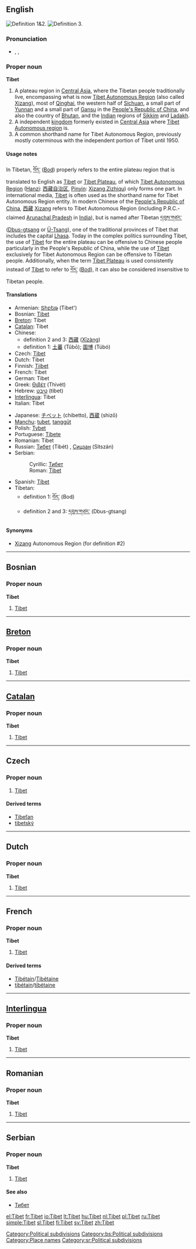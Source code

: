 {{wikipedia|Tibet}}
{{wikipedia|Tibet Autonomous Region}}
==English==
[[Image:Tibet-claims.jpg|thumb|right|Definition 1&2.]]
[[Image:China-Tibet.png|thumb|right|Definition 3.]]

===Pronunciation===
* {{enPR|tĭ-bĕt', tə-bĕt'}}, {{IPA|/tɪˈbet/|/təˈbet/}}, {{SAMPA|/tI"bet/|/t@"bet/}}

===Proper noun===
'''Tibet'''

# A plateau region in [[Central Asia]], where the Tibetan people traditionally live, encompassing what is now [[Tibet Autonomous Region]] (also called [[Xizang]]), most of [[Qinghai]], the western half of [[Sichuan]], a small part of [[Yunnan]] and a small part of [[Gansu]] in the [[People's Republic of China]], and also the country of [[Bhutan]], and the [[India]]n regions of [[Sikkim]] and [[Ladakh]].
# A independent [[kingdom]] formerly existed in [[Central Asia]] where [[Tibet Autonomous region]] is.
# A common shorthand name for Tibet Autonomous Region, previously mostly coterminous with the independent portion of Tibet until 1950.

====Usage notes====
In Tibetan, [[བོད་]] ([[Bod]]) properly refers to the entire plateau region that is translated to English as [[Tibet]] or [[Tibet Plateau]], of which [[Tibet Autonomous Region]] ([[Hanzi]]: [[Xizang Zizhiqu|西藏自治区]], [[Pinyin]]: [[Xizang Zizhiqu]]) only forms one part.  In international media, [[Tibet]] is often used as the shorthand name for Tibet Autonomous Region entity.  In modern Chinese of the [[People's Republic of China]], [[西藏]] [[Xizang]] refers to Tibet Autonomous Region (including P.R.C.-claimed [[Arunachal Pradesh]] in [[India]]), but is named after Tibetan [[དབུས་གཙང་]] ([[Dbus-gtsang]] or [[Ü-Tsang]]), one of the traditional provinces of Tibet that includes the capital [[Lhasa]].  Today in the complex politics surrounding Tibet, the use of [[Tibet]] for the entire plateau can be offensive to Chinese people particularly in the People's Republic of China, while the use of [[Tibet]] exclusively for Tibet Autonomous Region can be offensive to Tibetan people.  Additionally, when the term [[Tibet Plateau]] is used consistently instead of [[Tibet]] to refer to [[བོད་]] ([[Bod]]), it can also be considered insensitive to Tibetan people.

====Translations====
{{top}}
* Armenian: [[Տիբեթ]] (Tibet')
* Bosnian: [[Tibet#Bosnian|Tibet]] {{m}}
* [[Breton]]: Tibet
* [[Catalan]]: Tibet {{m}}
* Chinese:
** definition 2 and 3: [[西藏]] ([[Xizang|Xīzàng]])
** definition 1: [[土蕃]] (Tǔbō); [[圖博]] (Túbó)
* Czech: [[#Czech|Tibet]] {{m}}
* Dutch: Tibet {{n}}
* Finnish: [[Tiibet]]
* French: Tibet {{m}}
* German: Tibet {{n}}
* Greek: [[Θιβέτ]] (Thivét) {{n}}
* Hebrew: [[טיבט]] (tibet)
* [[Interlingua]]: Tibet
* Italian: Tibet {{m}}
{{mid}}
* Japanese: [[チベット]] (chibetto), [[西蔵]] (shizō)
* [[Manchu]]: [[tubet]], [[tanggūt]]
* Polish: [[Tybet]] {{m}}
* Portuguese: [[Tibete]] {{m}}
* Romanian: Tibet {{n}}
* Russian: [[Тибет]] (Tibét) {{m}}, [[Сицзан]] (Sitszán) {{m}}
* Serbian:
*: Cyrillic: [[Тибет#Serbian|Тибет]] {{m}}
*: Roman: [[Tibet#Serbian|Tibet]] {{m}}
* Spanish: [[Tíbet]] {{m}}
* Tibetan:
** definition 1: [[བོད་]] (Bod)
** definition 2 and 3: [[དབུས་གཙང་]] (Dbus-gtsang)
{{bottom}}

====Synonyms====
* [[Xizang]] Autonomous Region (for definition #2)

[[Category:Political subdivisions]]

----

==Bosnian==

===Proper noun===
'''Tibet''' {{m}}

# [[Tibet#English|Tibet]]

[[Category:bs:Political subdivisions]]

----

==[[Breton]]==

===Proper noun===
'''Tibet'''

# [[Tibet#English|Tibet]]

----

==[[Catalan]]==

===Proper noun===
'''Tibet''' {{m}}

# [[Tibet#English|Tibet]]

----

==Czech==

===Proper noun===
{{cs-proper noun|g=m}}

# [[#English|Tibet]]

====Derived terms====
*[[Tibeťan]]
*[[tibetský]]

----

==Dutch==

===Proper noun===
'''Tibet''' {{n}}

# [[Tibet#English|Tibet]]

----

==French==

===Proper noun===
'''Tibet''' {{m}}

# [[Tibet#English|Tibet]]

====Derived terms====
* [[Tibétain]]/[[Tibétaine]]
* [[tibétain]]/[[tibétaine]]

----

==[[Interlingua]]==

===Proper noun===
'''Tibet'''

# [[Tibet#English|Tibet]]

----

==Romanian==

===Proper noun===
'''Tibet''' {{n}}

# [[Tibet#English|Tibet]]

----

==Serbian==

===Proper noun===
'''Tibet''' {{m}}

# [[Tibet#English|Tibet]]

====See also====
* [[Тибет#Serbian|Тибет]]

[[Category:Place names]]
[[Category:sr:Political subdivisions]]

[[el:Tibet]]
[[fr:Tibet]]
[[io:Tibet]]
[[lt:Tibet]]
[[hu:Tibet]]
[[nl:Tibet]]
[[pl:Tibet]]
[[ru:Tibet]]
[[simple:Tibet]]
[[sl:Tibet]]
[[fi:Tibet]]
[[sv:Tibet]]
[[zh:Tibet]]